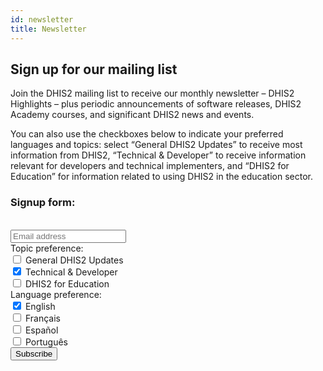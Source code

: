 ```yaml
---
id: newsletter
title: Newsletter
---
```



## Sign up for our mailing list

Join the DHIS2 mailing list to receive our monthly newsletter – DHIS2 Highlights – plus periodic announcements of software releases, DHIS2 Academy courses, and significant DHIS2 news and events.

You can also use the checkboxes below to indicate your preferred languages and topics: select “General DHIS2 Updates” to receive most information from DHIS2, “Technical & Developer” to receive information relevant for developers and technical implementers, and “DHIS2 for Education” for information related to using DHIS2 in the education sector.

<form
    action="https://pub.dialogapi.no/s/MjE5NDg6NjRmZGVlY2ItZjYyZi00NjI5LTg3MTctNDc0MmFkMDBlMjQz"
    accept-charset="utf-8"
    method="post"
>
    <div className="card__header">
        <h3>Signup form:</h3>
    </div>
    <br />
    <input
        className={styles.emailField}
        type="email"
        name="email"
        placeholder="Email address"
        required
    />
    <div className="card__body">
        <span>Topic preference:</span>
        <div>
            <label>
                <input
                    type="checkbox"
                    name="custom_fields[EXTRA2][]"
                    value="General DHIS2 Updates"
                />
                General DHIS2 Updates
            </label>
        </div>
        <div>
            <label>
                <input
                    type="checkbox"
                    name="custom_fields[EXTRA2][]"
                    value="Technical & Developer"
                    checked
                />
                Technical & Developer
            </label>
        </div>
        <div>
            <label>
                <input
                    type="checkbox"
                    name="custom_fields[EXTRA2][]"
                    value="DHIS2 for Education"
                />
                DHIS2 for Education
            </label>
        </div>
    </div>
    <div>
        <div className="card__body">
            <span>Language preference:</span>
            <div>
                <label>
                    <input
                        type="checkbox"
                        name="custom_fields[EXTRA1][]"
                        value="English"
                        checked
                    />
                    English
                </label>
            </div>
            <div>
                <label>
                    <input
                        type="checkbox"
                        name="custom_fields[EXTRA1][]"
                        value="Français"
                    />
                    Français
                </label>
            </div>
            <div>
                <label>
                    <input
                        type="checkbox"
                        name="custom_fields[EXTRA1][]"
                        value="Español"
                    />
                    Español
                </label>
            </div>
            <div>
                <label>
                    <input
                        type="checkbox"
                        name="custom_fields[EXTRA1][]"
                        value="Português"
                    />
                    Português
                </label>
            </div>
        </div>
    </div>
    <div className="card__footer">
        <input
            type="submit"
            className="button button--secondary button--lg"
            value="Subscribe"
        />
    </div>
</form>
